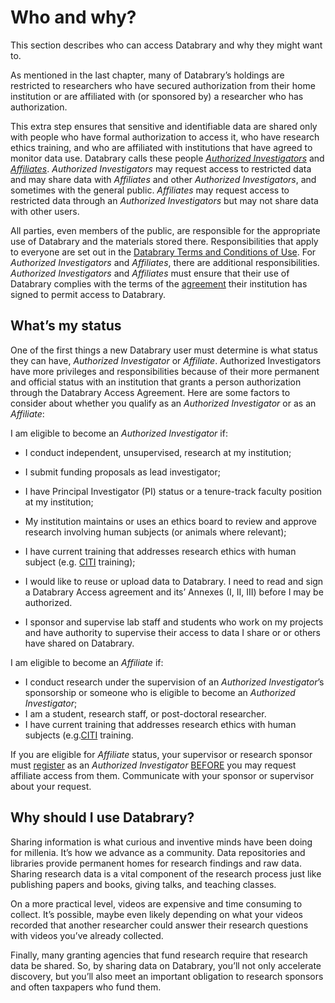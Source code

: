 # Who and why? {#sec-who-why}

This section describes who can access Databrary and why they might want to.

As mentioned in the last chapter, many of Databrary's holdings are restricted to researchers who have secured authorization from their home institution or are affiliated with (or sponsored by) a researcher who has authorization.

This extra step ensures that sensitive and identifiable data are shared only with people who have formal authorization to access it, who have research ethics training, and who are affiliated with institutions that have agreed to monitor data use.
Databrary calls these people [*Authorized Investigators*](../more-information/definitions.qmd#authorized-investigator) and [*Affiliates*](../more-information/definitions.qmd#affiliate).
*Authorized Investigators* may request access to restricted data and may share data with *Affiliates* and other *Authorized Investigators*, and sometimes with the general public.
*Affiliates* may request access to restricted data through an *Authorized Investigators* but may not share data with other users.

All parties, even members of the public, are responsible for the appropriate use of Databrary and the materials stored there.
Responsibilities that apply to everyone are set out in the [Databrary Terms and Conditions of Use](https://databrary.org/about/policies/terms.html). 
For *Authorized Investigators* and *Affiliates*, there are additional responsibilities.
*Authorized Investigators* and *Affiliates* must ensure that their use of Databrary complies with the terms of the [agreement](../appendices/access_agreement.qmd) their institution has signed to permit access to Databrary. 

## What's my status {.unnumbered}

One of the first things a new Databrary user must determine is what status they can have, *Authorized Investigator* or *Affiliate*.
Authorized Investigators have more privileges and responsibilities because of their more permanent and official status with an institution that grants a person authorization through the Databrary Access Agreement. 
Here are some factors to consider about whether you qualify as an *Authorized Investigator* or as an *Affiliate*:

I am eligible to become an *Authorized Investigator* if:

- I conduct independent, unsupervised, research at my institution;

- I submit funding proposals as lead investigator;

- I have Principal Investigator (PI) status or a tenure-track faculty position at my institution;

- My institution maintains or uses an ethics board to review and approve research involving human subjects (or animals where relevant); 

- I have current training that addresses research ethics with human subject (e.g. [CITI](https://about.citiprogram.org/) training);

- I would like to reuse or upload data to Databrary. I need to read and sign a Databrary Access agreement and its' Annexes (I, II, III) before I may be authorized.

- I sponsor and supervise lab staff and students who work on my projects and have authority to supervise their access to data I share or or others have shared on Databrary.

I am eligible to become an *Affiliate* if:

-   I conduct research under the supervision of an *Authorized Investigator*'s sponsorship or someone who is eligible to become an *Authorized Investigator*; 
-   I am a student, research staff, or post-doctoral researcher.
-   I have current training that addresses research ethics with human subjects (e.g.[CITI](https://about.citiprogram.org/) training.

::: {.callout-important}

If you are eligible for *Affiliate* status, your supervisor or research sponsor must [register](https://databrary.org/register) as an *Authorized Investigator* <u>BEFORE</u> you may request affiliate access from them.
Communicate with your sponsor or supervisor about your request.

:::

## Why should I use Databrary? {-}

Sharing information is what curious and inventive minds have been doing for millenia.
It's how we advance as a community.
Data repositories and libraries provide permanent homes for research findings and raw data.
Sharing research data is a vital component of the research process just like publishing papers and books, giving talks, and teaching classes.

On a more practical level, videos are expensive and time consuming to collect. 
It's possible, maybe even likely depending on what your videos recorded that another researcher could answer their research questions with videos you've already collected.

Finally, many granting agencies that fund research require that research data be shared. 
So, by sharing data on Databrary, you'll not only accelerate discovery, but you'll also meet an important obligation to research sponsors and often taxpapers who fund them.
